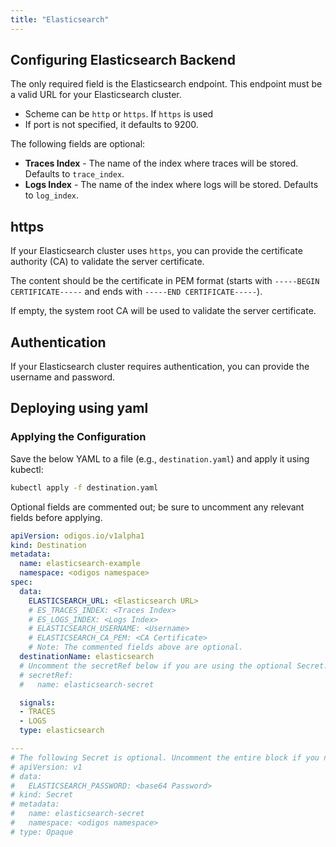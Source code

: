 ```yaml
---
title: "Elasticsearch"
---
```


## Configuring Elasticsearch Backend

The only required field is the Elasticsearch endpoint. This endpoint must be a valid URL for your Elasticsearch cluster.

- Scheme can be `http` or `https`. If `https` is used
- If port is not specified, it defaults to 9200.

The following fields are optional:

- **Traces Index** - The name of the index where traces will be stored. Defaults to `trace_index`.
- **Logs Index** - The name of the index where logs will be stored. Defaults to `log_index`.

## https

If your Elasticsearch cluster uses `https`, you can provide the certificate authority (CA) to validate the server certificate.

The content should be the certificate in PEM format (starts with `-----BEGIN CERTIFICATE-----` and ends with `-----END CERTIFICATE-----`).

If empty, the system root CA will be used to validate the server certificate.

## Authentication

If your Elasticsearch cluster requires authentication, you can provide the username and password.


## Deploying using yaml

### Applying the Configuration
Save the below YAML to a file (e.g., `destination.yaml`) and apply it using kubectl:

```bash
kubectl apply -f destination.yaml
```
Optional fields are commented out; be sure to uncomment any relevant fields before applying.


```yaml
apiVersion: odigos.io/v1alpha1
kind: Destination
metadata:
  name: elasticsearch-example
  namespace: <odigos namespace>
spec:
  data:
    ELASTICSEARCH_URL: <Elasticsearch URL>
    # ES_TRACES_INDEX: <Traces Index>
    # ES_LOGS_INDEX: <Logs Index>
    # ELASTICSEARCH_USERNAME: <Username>
    # ELASTICSEARCH_CA_PEM: <CA Certificate>
    # Note: The commented fields above are optional.
  destinationName: elasticsearch
  # Uncomment the secretRef below if you are using the optional Secret.
  # secretRef:
  #   name: elasticsearch-secret

  signals:
  - TRACES
  - LOGS
  type: elasticsearch

---
# The following Secret is optional. Uncomment the entire block if you need to use it.
# apiVersion: v1
# data:
#   ELASTICSEARCH_PASSWORD: <base64 Password>
# kind: Secret
# metadata:
#   name: elasticsearch-secret
#   namespace: <odigos namespace>
# type: Opaque
```